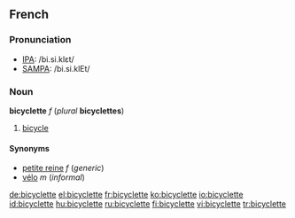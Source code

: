 ==French==

===Pronunciation===
*[[w:IPA|IPA]]: /bi.si.klɛt/
*[[w:SAMPA|SAMPA]]: /bi.si.klEt/

===Noun===
'''bicyclette''' ''f'' (''plural'' '''bicyclettes''')

#[[bicycle]]

====Synonyms====
*[[petite reine]] ''f'' (''generic'')
*[[vélo]] ''m'' (''informal'')

[[de:bicyclette]]
[[el:bicyclette]]
[[fr:bicyclette]]
[[ko:bicyclette]]
[[io:bicyclette]]
[[id:bicyclette]]
[[hu:bicyclette]]
[[ru:bicyclette]]
[[fi:bicyclette]]
[[vi:bicyclette]]
[[tr:bicyclette]]